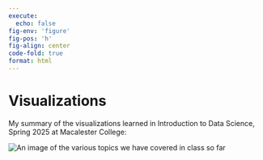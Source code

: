 ```yaml
---
execute: 
  echo: false
fig-env: 'figure'
fig-pos: 'h'
fig-align: center
code-fold: true
format: html
---
```


# Visualizations {-}

My summary of the visualizations learned in Introduction to Data Science, Spring 2025 at Macalester College:

<img src="exam-1-sg.jpg" alt="An image of the various topics we have covered in class so far"/>
